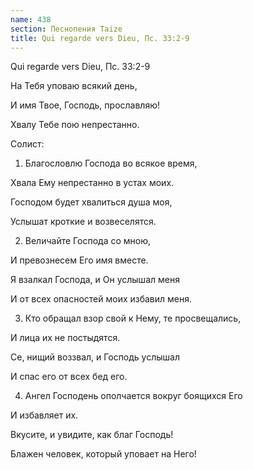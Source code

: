 ```yaml
---
name: 438
section: Песнопения Taize
title: Qui regarde vers Dieu, Пс. 33:2-9
---
```

Qui regarde vers Dieu, Пс. 33:2-9


На Тебя уповаю всякий день,

И имя Твое, Господь, прославляю!

Хвалу Тебе пою непрестанно.


Солист:


1. Благословлю Господа во всякое время,

Хвала Ему непрестанно в устах моих.

Господом будет хвалиться душа моя,

Услышат кроткие и возвеселятся.


2. Величайте Господа со мною,

И превознесем Его имя вместе.

Я взалкал Господа, и Он услышал меня

И от всех опасностей моих избавил меня.


3. Кто обращал взор свой к Нему, те просвещались,

И лица их не постыдятся.

Се, нищий воззвал, и Господь услышал

И спас его от всех бед его.


4. Ангел Господень ополчается вокруг боящихся Его

И избавляет их.

Вкусите, и увидите, как благ Господь!

Блажен человек, который уповает на Него!